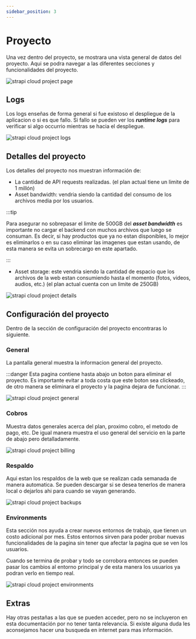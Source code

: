 ```yaml
---
sidebar_position: 3
---
```


# Proyecto

Una vez dentro del proyecto, se mostrara una vista general de datos del proyecto.
Aqui se podra navegar a las diferentes secciones y funcionalidades del proyecto.

<div style={{textAlign: 'center'}}>
  <img src="/img/docs/strapi-cloud/strapi-cloud-project.png" alt="strapi cloud project page" />
</div>

## Logs

Los logs enseñas de forma general si fue existoso el despliegue de la aplicacion o si es que fallo.
Si fallo se pueden ver los ***runtime logs*** para verificar si algo occurrio mientras se hacia el
despliegue.

<div style={{textAlign: 'center'}}>
  <img src="/img/docs/strapi-cloud/strapi-cloud-logs.png" alt="strapi cloud project logs" />
</div>

## Detalles del proyecto

Los detalles del proyecto nos muestran información de:

- La cantidad de API requests realizadas. (el plan actual tiene un limite de 1 millón)
- Asset bandwidth: vendria siendo la cantidad del consumo de los archivos media por los usuarios.

:::tip

Para asegurar no sobrepasar el limite de 500GB del ***asset bandwidth*** es importante no cargar
el backend con muchos archivos que luego se consuman. Es decir, si hay productos que ya no estan
disponibles, lo mejor es eliminarlos o en su caso eliminar las imagenes que estan usando, de esta
manera se evita un sobrecargo en este apartado.

:::

- Asset storage: este vendria siendo la cantidad de espacio que los archivos de la web estan
consumiendo hasta el momento (fotos, videos, audios, etc.) (el plan actual cuenta con un limite de 250GB)

<div style={{textAlign: 'center'}}>
  <img src="/img/docs/strapi-cloud/strapi-cloud-project-details.png" alt="strapi cloud project details" />
</div>

## Configuración del proyecto

Dentro de la sección de configuración del proyecto encontraras lo siguiente.

### General

La pantalla general muestra la informacion general del proyecto.

:::danger
Esta pagina contiene hasta abajo un boton para eliminar el proyecto. Es importante evitar a toda costa
que este boton sea clickeado, de otro manera se eliminara el proyecto y la pagina dejara de funcionar.
:::

<div style={{textAlign: 'center'}}>
  <img src="/img/docs/strapi-cloud/strapi-cloud-settings-general.png" alt="strapi cloud project general" />
</div>

### Cobros

Muestra datos generales acerca del plan, proximo cobro, el metodo de pago, etc.
De igual manera muestra el uso general del servicio en la parte de abajo pero detalladamente.

<div style={{textAlign: 'center'}}>
  <img src="/img/docs/strapi-cloud/strapi-cloud-settings-billing.png" alt="strapi cloud project billing" />
</div>

### Respaldo

Aqui estan los respaldos de la web que se realizan cada semanada de manera automatica.
Se pueden descargar si se desea tenerlos de manera local o dejarlos ahi para cuando se vayan
generando.

<div style={{textAlign: 'center'}}>
  <img src="/img/docs/strapi-cloud/strapi-cloud-settings-backups.png" alt="strapi cloud project backups" />
</div>

### Environments

Esta sección nos ayuda a crear nuevos entornos de trabajo, que tienen un costo adicional por mes.
Estos entornos sirven para poder probar nuevas funcionalidades de la pagina sin tener que afectar
la pagina que se ven los usuarios.

Cuando se termina de probar y todo se corrobora entonces se pueden pasar los cambios al entorno
principal y de esta manera los usuarios ya podran verlo en tiempo real.

<div style={{textAlign: 'center'}}>
  <img src="/img/docs/strapi-cloud/strapi-cloud-settings-environments.png" alt="strapi cloud project environments" />
</div>

## Extras

Hay otras pestañas a las que se pueden acceder, pero no se incluyeron en esta documentación
por no tener tanta relevancia. Si existe alguna duda les aconsejamos hacer una busqueda en internet
para mas información.

